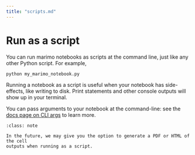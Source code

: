 ```yaml
---
title: "scripts.md"
---
```


# Run as a script

You can run marimo notebooks as scripts at the command line, just like
any other Python script. For example,

```bash
python my_marimo_notebook.py
```

Running a notebook as a script is useful when your notebook has side-effects,
like writing to disk. Print statements and other console outputs will show
up in your terminal.

You can pass arguments to your notebook at the command-line: see
the [docs page on CLI args](/api/cli_args.md) to learn more.

```{admonition} Future plans
:class: note

In the future, we may give you the option to generate a PDF or HTML of the cell
outputs when running as a script.
```
